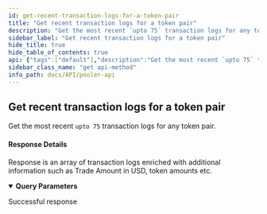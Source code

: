 ```yaml
---
id: get-recent-transaction-logs-for-a-token-pair
title: "Get recent transaction logs for a token pair"
description: "Get the most recent `upto 75` transaction logs for any token pair."
sidebar_label: "Get recent transaction logs for a token pair"
hide_title: true
hide_table_of_contents: true
api: {"tags":["default"],"description":"Get the most recent `upto 75` transaction logs for any token pair.\n\n#### Response Details\n\nResponse is an array of transaction logs enriched with additional information such as Trade Amount in USD, token amounts etc.","parameters":[{"name":"pair_contract","in":"query","schema":{"type":"string"},"example":"{{pair_contract_address}}"}],"security":[{"api_key":[]}],"responses":{"200":{"description":"Successful response"}},"method":"get","path":"/v2-pairs-recent-logs","servers":[{"url":"https://uniswapv2-ethindia.powerloom.io/api/","description":"Uniswap V2"},{"url":"https://quickswap.powerloom.io/api/","description":"Quickswap"},{"url":"https://sushiswap.powerloom.io/api/","description":"Sushiswap"}],"securitySchemes":{"api_key":{"type":"apiKey","name":"X-API-Key","in":"header"}},"info":{"title":"Pooler API","version":"1.0.0"},"postman":{"name":"Get recent transaction logs for a token pair","description":{"content":"Get the most recent `upto 75` transaction logs for any token pair.\n\n#### Response Details\n\nResponse is an array of transaction logs enriched with additional information such as Trade Amount in USD, token amounts etc.","type":"text/plain"},"url":{"path":["v2-pairs-recent-logs"],"host":["{{baseUrl}}"],"query":[{"disabled":false,"key":"pair_contract","value":""}],"variable":[]},"method":"GET","auth":{"type":"apikey","apikey":[{"type":"any","value":"X-API-Key","key":"key"},{"type":"any","value":"<API Key>","key":"value"},{"type":"any","value":"header","key":"in"}]}}}
sidebar_class_name: "get api-method"
info_path: docs/API/pooler-api
---
```



## Get recent transaction logs for a token pair



Get the most recent `upto 75` transaction logs for any token pair.

#### Response Details

Response is an array of transaction logs enriched with additional information such as Trade Amount in USD, token amounts etc.

<details style={{"marginBottom":"1rem"}} data-collapsed={false} open={true}><summary style={{}}><strong>Query Parameters</strong></summary><div><ul><ParamsItem className={"paramsItem"} param={{"name":"pair_contract","in":"query","schema":{"type":"string"},"example":"{{pair_contract_address}}"}}></ParamsItem></ul></div></details><div><ApiTabs><TabItem label={"200"} value={"200"}><div>

Successful response

</div><div></div></TabItem></ApiTabs></div>
      